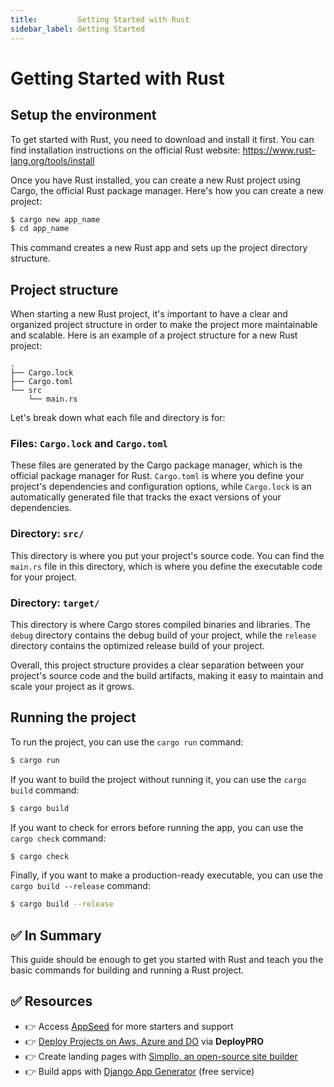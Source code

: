 ```yaml
---
title:         Getting Started with Rust
sidebar_label: Getting Started
---
```


# Getting Started with Rust

## Setup the environment

To get started with Rust, you need to download and install it first. You can find installation instructions on the official Rust website: https://www.rust-lang.org/tools/install

Once you have Rust installed, you can create a new Rust project using Cargo, the official Rust package manager. Here's how you can create a new project:

```bash
$ cargo new app_name
$ cd app_name
```

This command creates a new Rust app and sets up the project directory structure.

## Project structure

When starting a new Rust project, it's important to have a clear and organized project structure in order to make the project more maintainable and scalable. Here is an example of a project structure for a new Rust project:

```
.
├── Cargo.lock
├── Cargo.toml
└── src
    └── main.rs
```

Let's break down what each file and directory is for:

### Files: `Cargo.lock` and `Cargo.toml`

These files are generated by the Cargo package manager, which is the official package manager for Rust. `Cargo.toml` is where you define your project's dependencies and configuration options, while `Cargo.lock` is an automatically generated file that tracks the exact versions of your dependencies.

### Directory: `src/`

This directory is where you put your project's source code. You can find the `main.rs` file in this directory, which is where you define the executable code for your project.

### Directory: `target/`

This directory is where Cargo stores compiled binaries and libraries. The `debug` directory contains the debug build of your project, while the `release` directory contains the optimized release build of your project.

Overall, this project structure provides a clear separation between your project's source code and the build artifacts, making it easy to maintain and scale your project as it grows.

## Running the project

To run the project, you can use the `cargo run` command:

```bash
$ cargo run
```

If you want to build the project without running it, you can use the `cargo build` command:

```bash
$ cargo build
```

If you want to check for errors before running the app, you can use the `cargo check` command:

```bash
$ cargo check
```

Finally, if you want to make a production-ready executable, you can use the `cargo build --release` command:

```bash
$ cargo build --release
```

## ✅ In Summary

This guide should be enough to get you started with Rust and teach you the basic commands for building and running a Rust project.

## ✅ Resources

- 👉 Access [AppSeed](https://appseed.us/) for more starters and support 
- 👉 [Deploy Projects on Aws, Azure and DO](https://www.docs.deploypro.dev/) via **DeployPRO**
- 👉 Create landing pages with [Simpllo, an open-source site builder](https://www.simpllo.com/)
- 👉 Build apps with [Django App Generator](https://app-generator.dev/django/) (free service)
